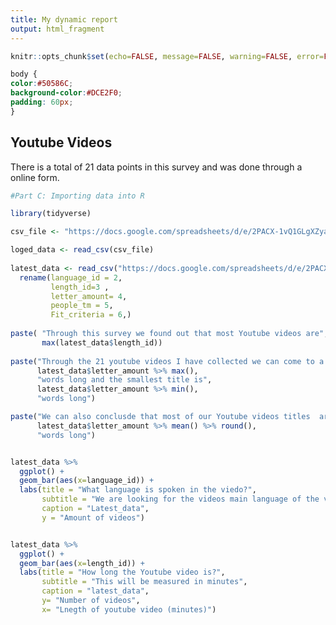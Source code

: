 ```yaml
---
title: My dynamic report
output: html_fragment
---
```


```r
knitr::opts_chunk$set(echo=FALSE, message=FALSE, warning=FALSE, error=FALSE)

```

```css
body {
color:#50586C;
background-color:#DCE2F0;
padding: 60px;
}
```

## Youtube Videos

There is a total of 21 data points in this survey and was done through a online form.

```r
#Part C: Importing data into R

library(tidyverse)

csv_file <- "https://docs.google.com/spreadsheets/d/e/2PACX-1vQ1GLgXZyaMvP2eTB1pG-hgPlw8wvwKFq0hvtkxaZ3nahAILVjfY44lcaLh2Jr6-SRpQz_pT37uBKxI/pub?gid=1184216413&single=true&output=csv"

loged_data <- read_csv(csv_file) 
  
latest_data <- read_csv("https://docs.google.com/spreadsheets/d/e/2PACX-1vQ1GLgXZyaMvP2eTB1pG-hgPlw8wvwKFq0hvtkxaZ3nahAILVjfY44lcaLh2Jr6-SRpQz_pT37uBKxI/pub?gid=1184216413&single=true&output=csv") %>%
  rename(language_id = 2,
         length_id=3 ,
         letter_amount= 4, 
         people_tm = 5,
         Fit_criteria = 6,)
  
paste( "Through this survey we found out that most Youtube videos are", 
       max(latest_data$length_id))
       
paste("Through the 21 youtube videos I have collected we can come to a conclusion that the videos with the longest title is ", 
      latest_data$letter_amount %>% max(), 
      "words long and the smallest title is", 
      latest_data$letter_amount %>% min(), 
      "words long")

paste("We can also conclusde that most of our Youtube videos titles  are around",
      latest_data$letter_amount %>% mean() %>% round(),
      "words long")  


latest_data %>%
  ggplot() + 
  geom_bar(aes(x=language_id)) +
  labs(title = "What language is spoken in the viedo?",
       subtitle = "We are looking for the videos main language of the video", 
       caption = "Latest_data",
       y = "Amount of videos")


latest_data %>%
  ggplot() + 
  geom_bar(aes(x=length_id)) +
  labs(title = "How long the Youtube video is?",
       subtitle = "This will be measured in minutes",
       caption = "latest_data",
       y= "Number of videos",
       x= "Lnegth of youtube video (minutes)")

```
